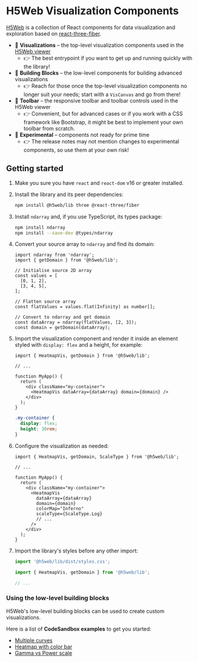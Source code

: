 
<Meta title="Getting started" />

# H5Web Visualization Components

[H5Web](https://github.com/silx-kit/h5web) is a collection of React components for data visualization and exploration based on
[react-three-fiber](https://github.com/react-spring/react-three-fiber).

- 🎨 **Visualizations** – the top-level visualization components used in the [H5Web viewer](https://www.npmjs.com/package/@h5web/app)
  - 👉 The best entrypoint if you want to get up and running quickly with the library!
- 🧱 **Building Blocks** – the low-level components for building advanced visualizations
  - 👉 Reach for those once the top-level visualization components no longer suit your needs; start with a `VisCanvas` and go from there!
- 🧰 **Toolbar** – the responsive toolbar and toolbar controls used in the H5Web viewer
  - 👉 Convenient, but for advanced cases or if you work with a CSS framework like Bootstrap, it might be best to implement your own toolbar from scratch.
- 🧪 **Experimental** – components not ready for prime time
  - 👉 The release notes may not mention changes to experimental components, so use them at your own risk!

## Getting started

1. Make you sure you have `react` and `react-dom` v16 or greater installed.
1. Install the library and its peer dependencies:

   ```bash
   npm install @h5web/lib three @react-three/fiber
   ```

1. Install `ndarray` and, if you use TypeScript, its types package:

   ```bash
   npm install ndarray
   npm install --save-dev @types/ndarray
   ```

1. Convert your source array to `ndarray` and find its domain:

   ```tsx
   import ndarray from 'ndarray';
   import { getDomain } from '@h5web/lib';

   // Initialise source 2D array
   const values = [
     [0, 1, 2],
     [3, 4, 5],
   ];

   // Flatten source array
   const flatValues = values.flat(Infinity) as number[];

   // Convert to ndarray and get domain
   const dataArray = ndarray(flatValues, [2, 3]);
   const domain = getDomain(dataArray);
   ```

1. Import the visualization component and render it inside an element styled with `display: flex` and a height, for example:

   ```tsx
   import { HeatmapVis, getDomain } from '@h5web/lib';

   // ...

   function MyApp() {
     return (
       <div className="my-container">
         <HeatmapVis dataArray={dataArray} domain={domain} />
       </div>
     );
   }
   ```

   ```css
   .my-container {
     display: flex;
     height: 30rem;
   }
   ```

1. Configure the visualization as needed:

   ```tsx
   import { HeatmapVis, getDomain, ScaleType } from '@h5web/lib';

   // ...

   function MyApp() {
     return (
       <div className="my-container">
         <HeatmapVis
           dataArray={dataArray}
           domain={domain}
           colorMap="Inferno"
           scaleType={ScaleType.Log}
           // ...
         />
       </div>
     );
   }
   ```

1. Import the library's styles before any other import:

   ```ts
   import '@h5web/lib/dist/styles.css';

   import { HeatmapVis, getDomain } from '@h5web/lib';

   // ...
   ```

### Using the low-level building blocks

H5Web's low-level building blocks can be used to create custom visualizations.

Here is a list of **CodeSandbox examples** to get you started:

- [Multiple curves](https://codesandbox.io/p/sandbox/h5weblib-multiple-curves-46kppn?file=%2Fsrc%2FApp.tsx%3A1%2C1)
- [Heatmap with color bar](https://codesandbox.io/p/sandbox/h5weblib-heatmap-with-tooltip-4nc9hp?file=%2Fsrc%2FApp.tsx%3A1%2C1)
- [Gamma vs Power scale](https://codesandbox.io/p/sandbox/h5weblib-gamma-vs-power-kksyd7?file=%2Fsrc%2FApp.tsx)
